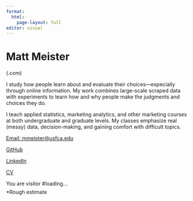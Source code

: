 ```yaml
---
format:
  html:
    page-layout: full
editor: visual
---
```


::: text-center
<h1>Matt Meister</h1>

<p class="lead">

(.com)

</p>
:::

::: text-center
<p>I study how people learn about and evaluate their choices---especially through online information. My work combines large-scale scraped data with experiments to learn how and why people make the judgments and choices they do.</p>

<p>I teach applied statistics, marketing analytics, and other marketing courses at both undergraduate and graduate levels. My classes emphasize real (messy) data, decision-making, and gaining comfort with difficult topics.</p>
:::

::: {.d-flex .flex-column .align-items-center .gap-0 .mt-1}
<a href="mailto:mmeister@usfca.edu" class="d-inline-flex align-items-center gap-2 text-decoration-none" aria-label="Email"> <i class="bi bi-envelope" style="font-size: 1.5rem;"></i> Email: mmeister\@usfca.edu </a>

<a href="https://github.com/your-github-username" class="d-inline-flex align-items-center gap-2 text-decoration-none" aria-label="GitHub" target="_blank"> <i class="bi bi-github" style="font-size: 1.5rem;"></i> GitHub </a>

<a href="https://www.linkedin.com/in/matt-meister-263171128" class="d-inline-flex align-items-center gap-2 text-decoration-none" aria-label="LinkedIn" target="_blank"> <i class="bi bi-linkedin" style="font-size: 1.5rem;"></i> LinkedIn </a>

<a href="https://drive.google.com/file/d/1ZE4Mjpl4ZE-L9ZwNCL54vZR3rCHU01pO/view" class="d-inline-flex align-items-center gap-2 text-decoration-none" aria-label="CV" target="_blank"> <i class="bi bi-file-earmark-person" style="font-size: 1.5rem;"></i> CV </a>
:::

::: {.text-center .mt-5}
<p>You are visitor \#[loading...]{#visitor-count}</p>

<p style="font-size: 0.5rem; color: gray; margin-top: -0.5rem;">

\*Rough estimate

</p>
:::

```{=html}
<script>
  const count = Math.floor(Math.random() * 30000000) + 10000;
  document.getElementById("visitor-count").textContent = count.toLocaleString();
</script>
```
